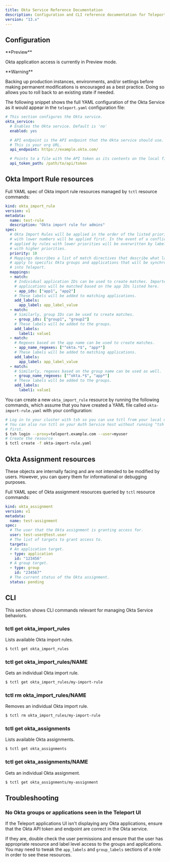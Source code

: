 ```yaml
---
title: Okta Service Reference Documentation
description: Configuration and CLI reference documentation for Teleport Okta service.
version: "13.x"
---
```


## Configuration

<Warning>
  <p>
    **Preview**
  </p>

  Okta application access is currently in Preview mode.
</Warning>

<Warning>
  <p>
    **Warning**
  </p>

  Backing up production instances, environments, and/or settings before making permanent modifications is encouraged as a best practice. Doing so allows you to roll back to an existing state if needed.
</Warning>

The following snippet shows the full YAML configuration of the Okta Service
as it would appear in the `teleport.yaml` configuration file:

```yaml
# This section configures the Okta service.
okta_service:
  # Enables the Okta service. Default is 'no'
  enabled: yes

  # API endpoint is the API endpoint that the Okta service should use.
  # This is your org URL.
  api_endpoint: https://example.okta.com/

  # Points to a file with the API token as its contents on the local filesystem.
  api_token_path: /path/to/api/token

```

## Okta Import Rule resources

Full YAML spec of Okta import rule resources managed by `tctl` resource commands:

```yaml
kind: okta_import_rule
version: v1
metadata:
  name: test-rule
  description: "Okta import rule for admins"
spec:
  # Okta Import Rules will be applied in the order of the listed priority. Rules
  # with lower numbers will be applied first. In the event of a conflict, labels
  # applied by rules with lower priorities will be overwritten by labels associated
  # with higher priorities.
  priority: 10
  # Mappings describes a list of match directives that describe what labels to
  # apply to specific Okta groups and applications that will be synchronized
  # into Teleport.
  mappings:
  - match:
    # Individual application IDs can be used to create matches. Imported Okta
    # applications will be matched based on the app IDs listed here.
    - app_ids: ["app1", "app2"]
    # These labels will be added to matching applications.
    add_labels:
      app_label: app_label_value
  - match:
    # Similarly, group IDs can be used to create matches.
    - group_ids: ["group1", "group2"]
    # These labels will be added to the groups.
    add_labels:
      label1: value1
  - match:
    # Regexes based on the app name can be used to create matches.
    - app_name_regexes: ["^okta.*$", "app*"]
    # These labels will be added to matching applications.
    add_labels:
      app_label: app_label_value
  - match:
    # Similarly, regexes based on the group name can be used as well.
    - group_name_regexes: ["^okta.*$", "app*"]
    # These labels will be added to the groups.
    add_labels:
      label1: value1
```

You can create a new `okta_import_rule` resource by running the following commands, which
assume that you have created a YAML file called `okta-import-rule.yaml` with your configuration:

```bash
# Log in to your cluster with tsh so you can use tctl from your local machine.
# You can also run tctl on your Auth Service host without running "tsh login"
# first.
$ tsh login --proxy=teleport.example.com --user=myuser
# Create the resource
$ tctl create -f okta-import-rule.yaml
```

## Okta Assignment resources

These objects are internally facing and are not intended to be modified by users. However,
you can query them for informational or debugging purposes.

Full YAML spec of Okta assignment resources queried by `tctl` resource commands:

```yaml
kind: okta_assignment
version: v1
metadata:
  name: test-assignment
spec:
  # The user that the Okta assignment is granting access for.
  user: test-user@test.user
  # The list of targets to grant access to.
  targets:
  # An application target.
  - type: application
    id: "123456"
  # A group target.
  - type: group
    id: "234567"
  # The current status of the Okta assignment.
  status: pending
```

## CLI

This section shows CLI commands relevant for managing Okta Service behaviors.

### tctl get okta\_import\_rules

Lists available Okta import rules.

```bash
$ tctl get okta_import_rules
```

### tctl get okta\_import\_rules/NAME

Gets an individual Okta import rule.

```bash
$ tctl get okta_import_rules/my-import-rule
```

### tctl rm okta\_import\_rules/NAME

Removes an individual Okta import rule.

```bash
$ tctl rm okta_import_rules/my-import-rule
```

### tctl get okta\_assignments

Lists available Okta assignments.

```bash
$ tctl get okta_assignments
```

### tctl get okta\_assignments/NAME

Gets an individual Okta assignment.

```bash
$ tctl get okta_assignments/my-assignment
```

## Troubleshooting

### No Okta groups or applications seen in the Teleport UI

If the Teleport applications UI isn't displaying any Okta applications, ensure
that the Okta API token and endpoint are correct in the Okta service.

If they are, double check the user permissions and ensure that the user has
appropriate resource and label level access to the groups and applications. You
may need to tweak the `app_labels` and `group_labels` sections of a role in order
to see these resources.
